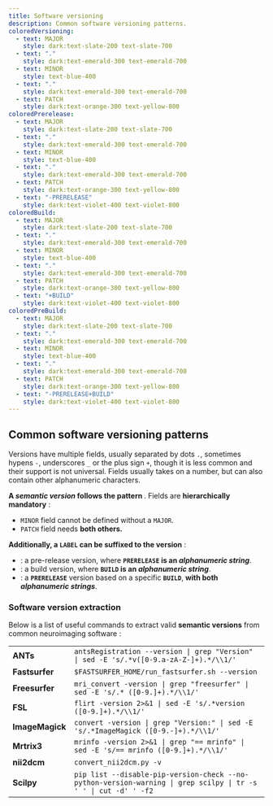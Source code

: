 ```yaml
---
title: Software versioning
description: Common software versioning patterns.
coloredVersioning:
  - text: MAJOR
    style: dark:text-slate-200 text-slate-700
  - text: "."
    style: dark:text-emerald-300 text-emerald-700
  - text: MINOR
    style: text-blue-400
  - text: "."
    style: dark:text-emerald-300 text-emerald-700
  - text: PATCH
    style: dark:text-orange-300 text-yellow-800
coloredPrerelease:
  - text: MAJOR
    style: dark:text-slate-200 text-slate-700
  - text: "."
    style: dark:text-emerald-300 text-emerald-700
  - text: MINOR
    style: text-blue-400
  - text: "."
    style: dark:text-emerald-300 text-emerald-700
  - text: PATCH
    style: dark:text-orange-300 text-yellow-800
  - text: "-PRERELEASE"
    style: dark:text-violet-400 text-violet-800
coloredBuild:
  - text: MAJOR
    style: dark:text-slate-200 text-slate-700
  - text: "."
    style: dark:text-emerald-300 text-emerald-700
  - text: MINOR
    style: text-blue-400
  - text: "."
    style: dark:text-emerald-300 text-emerald-700
  - text: PATCH
    style: dark:text-orange-300 text-yellow-800
  - text: "+BUILD"
    style: dark:text-violet-400 text-violet-800
coloredPreBuild:
  - text: MAJOR
    style: dark:text-slate-200 text-slate-700
  - text: "."
    style: dark:text-emerald-300 text-emerald-700
  - text: MINOR
    style: text-blue-400
  - text: "."
    style: dark:text-emerald-300 text-emerald-700
  - text: PATCH
    style: dark:text-orange-300 text-yellow-800
  - text: "-PRERELEASE+BUILD"
    style: dark:text-violet-400 text-violet-800
---
```



## Common software versioning patterns

Versions have multiple fields, usually separated by dots `.`, sometimes hypens `-`, underscores `_` or the plus sign `+`,
though it is less common and their support is not universal. Fields usually takes on a number, but can also contain other
alphanumeric characters.

**A _semantic version_ follows the pattern <InlineCode parts={frontmatter.coloredVersioning} />**. Fields are **hierarchically mandatory** :

- <code class="dark:text-blue-300 text-blue-500">MINOR</code> field cannot be defined without a <code class="dark:text-slate-200 text-slate-700">MAJOR</code>.
- <code class="dark:text-orange-300 text-yellow-800">PATCH</code> field needs **both others.**

**Additionally, a <code class="dark:text-violet-400 text-violet-800">LABEL</code> can be suffixed to the version** :

- <InlineCode parts={frontmatter.coloredPrerelease} /> : a pre-release version, where **<code class="dark:text-violet-400 text-violet-800">PRERELEASE</code> is
  an _alphanumeric string_**.
- <InlineCode parts={frontmatter.coloredBuild} /> : a build version, where **<code class="dark:text-violet-400 text-violet-800">BUILD</code> is an _alphanumeric string_**.
- <InlineCode parts={frontmatter.coloredPreBuild} /> : a **<code class="dark:text-violet-400 text-violet-800">PRERELEASE</code>** version based on a specific
  **<code class="dark:text-violet-400 text-violet-800">BUILD</code>**, **with both _alphanumeric strings_**.

### Software version extraction

Below is a list of useful commands to extract valid **semantic versions** from common neuroimaging software :

|||
| - | - |
| **ANTs**        | `antsRegistration --version \| grep "Version" \| sed -E 's/.*v([0-9.a-zA-Z-]+).*/\\1/'`                         |
| **Fastsurfer**  | `$FASTSURFER_HOME/run_fastsurfer.sh --version`                                                                  |
| **Freesurfer**  | `mri_convert -version \| grep "freesurfer" \| sed -E 's/.* ([0-9.]+).*/\\1/'`                                   |
| **FSL**         | `flirt -version 2>&1 \| sed -E 's/.*version ([0-9.]+).*/\\1/'`                                                  |
| **ImageMagick** | `convert -version \| grep "Version:" \| sed -E 's/.*ImageMagick ([0-9.-]+).*/\\1/'`                             |
| **Mrtrix3**     | `mrinfo -version 2>&1 \| grep "== mrinfo" \| sed -E 's/== mrinfo ([0-9.]+).*/\\1/'`                             |
| **nii2dcm**     | `convert_nii2dcm.py -v`                                                                                         |
| **Scilpy**      | `pip list --disable-pip-version-check --no-python-version-warning \| grep scilpy \| tr -s ' ' \| cut -d' ' -f2` |